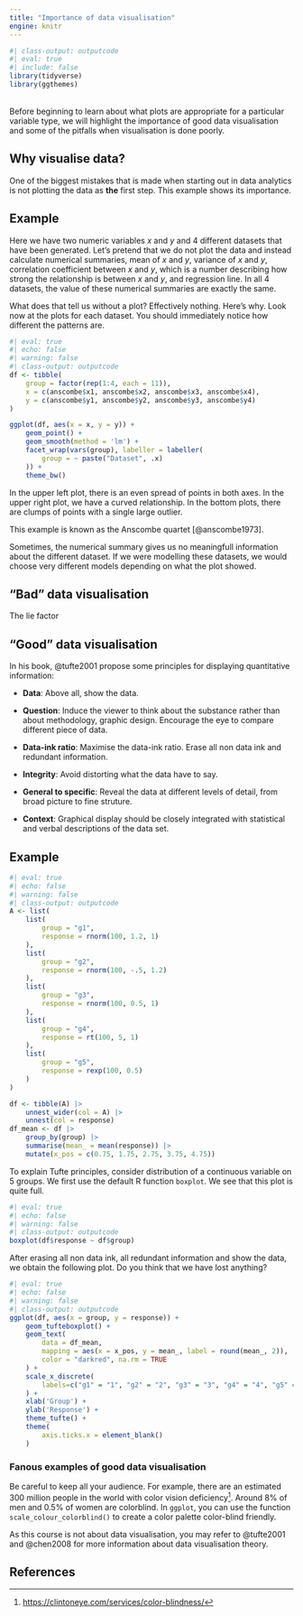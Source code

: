 ```yaml
---
title: "Importance of data visualisation"
engine: knitr
---
```


```r
#| class-output: outputcode
#| eval: true
#| include: false
library(tidyverse)
library(ggthemes)
```

<br>
Before beginning to learn about what plots are appropriate for a particular variable type, we will highlight the importance of good data visualisation and some of the pitfalls when visualisation is done poorly.

## Why visualise data?

One of the biggest mistakes that is made when starting out in data analytics is not plotting the data as **the** first step. This example shows its importance.

::: {.callout-note appearance="simple"}

## Example

Here we have two numeric variables $x$ and $y$ and $4$ different datasets that have been generated. Let’s pretend that we do not plot the data and instead calculate numerical summaries, mean of $x$ and $y$, variance of $x$ and $y$, correlation coefficient between $x$ and $y$, which is a number describing how strong the relationship is between $x$ and $y$, and regression line. In all $4$ datasets, the value of these numerical summaries are exactly the same. 

What does that tell us without a plot? Effectively nothing. Here’s why. Look now at the plots for each dataset. You should immediately notice how different the patterns are. 

```r
#| eval: true
#| echo: false
#| warning: false
#| class-output: outputcode
df <- tibble(
    group = factor(rep(1:4, each = 11)),
    x = c(anscombe$x1, anscombe$x2, anscombe$x3, anscombe$x4),
    y = c(anscombe$y1, anscombe$y2, anscombe$y3, anscombe$y4)
)

ggplot(df, aes(x = x, y = y)) +
    geom_point() +
    geom_smooth(method = 'lm') + 
    facet_wrap(vars(group), labeller = labeller(
        group = ~ paste("Dataset", .x)
    )) +
    theme_bw()

```

In the upper left plot, there is an even spread of points in both axes. In the upper right plot, we have a curved relationship. In the bottom plots, there are clumps of points with a single large outlier.

This example is known as the Anscombe quartet [@anscombe1973].

:::

Sometimes, the numerical summary gives us no meaningfull information about the different dataset. If we were modelling these datasets, we would choose very different models depending on what the plot showed.

## "Bad" data visualisation


The lie factor

## "Good" data visualisation

In his book, @tufte2001 propose some principles for displaying quantitative information:

* **Data**: Above all, show the data.

* **Question**: Induce the viewer to think about the substance rather than about methodology, graphic design. Encourage the eye to compare different piece of data.

* **Data-ink ratio**: Maximise the data-ink ratio. Erase all non data ink and redundant information.

* **Integrity**: Avoid distorting what the data have to say.

* **General to specific**: Reveal the data at different levels of detail, from broad picture to fine struture.

* **Context**: Graphical display should be closely integrated with statistical and verbal descriptions of the data set.

::: {.callout-note appearance="simple"}

## Example

```r
#| eval: true
#| echo: false
#| warning: false
#| class-output: outputcode
A <- list(
    list(
        group = "g1",
        response = rnorm(100, 1.2, 1)
    ),
    list(
        group = "g2",
        response = rnorm(100, -.5, 1.2)
    ),
    list(
        group = "g3",
        response = rnorm(100, 0.5, 1)
    ),
    list(
        group = "g4",
        response = rt(100, 5, 1)
    ),
    list(
        group = "g5",
        response = rexp(100, 0.5)
    )
)

df <- tibble(A) |>
    unnest_wider(col = A) |> 
    unnest(col = response)
df_mean <- df |> 
    group_by(group) |> 
    summarise(mean_ = mean(response)) |> 
    mutate(x_pos = c(0.75, 1.75, 2.75, 3.75, 4.75))
```

To explain Tufte principles, consider distribution of a continuous variable  on $5$ groups. We first use the default R function `boxplot`. We see that this plot is quite full.
```r
#| eval: true
#| echo: false
#| warning: false
#| class-output: outputcode
boxplot(df$response ~ df$group)
```

After erasing all non data ink, all redundant information and show the data, we obtain the following plot. Do you think that we have lost anything?
```r
#| eval: true
#| echo: false
#| warning: false
#| class-output: outputcode
ggplot(df, aes(x = group, y = response)) + 
    geom_tufteboxplot() +
    geom_text(
        data = df_mean, 
        mapping = aes(x = x_pos, y = mean_, label = round(mean_, 2)),
        color = "darkred", na.rm = TRUE
    ) +
    scale_x_discrete(
        labels=c("g1" = "1", "g2" = "2", "g3" = "3", "g4" = "4", "g5" = "5")
    ) + 
    xlab('Group') +
    ylab('Response') +
    theme_tufte() +
    theme(
        axis.ticks.x = element_blank()
    )
```

:::

### Fanous examples of good data visualisation


::: {.callout-note appearance="simple"}

Be careful to keep all your audience. For example, there are an estimated 300 million people in the world with color vision deficiency[^1]. Around 8% of men and 0.5% of women are colorblind. In `ggplot`, you can use the function `scale_colour_colorblind()` to create a color palette color-blind friendly.

[^1]: [https://clintoneye.com/services/color-blindness/](https://clintoneye.com/services/color-blindness/)

:::

As this course is not about data visualisation, you may refer to @tufte2001 and @chen2008 for more information about data visualisation theory.

## References

::: {#refs}
:::